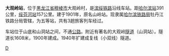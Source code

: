 {{Infobox China railway station 
|车站名称 = 大观岭站
|图片=Daguanling Railway Station.jpg
|车站名称拼音 = Daguanling
|车站位置 = [[黑龙江省|黑龙江省]][[穆棱市|穆棱市]]大观岭村
|线路 = [[滨绥铁路|滨绥铁路]]
|车站等级 = 五等站
}}

'''大观岭站'''，位于[[黑龙江省|黑龙江省]][[穆棱市|穆棱市]]大观岭村，是[[滨绥铁路|滨绥铁路]]沿线车站。距[[哈尔滨站|哈尔滨站]]391公里，[[绥芬河站|绥芬河站]]157公里。建于1901年，原名山岭站。现隶属[[哈尔滨铁路局|哈尔滨铁路局]]牡丹江铁路分局管辖，为五等站，共有3趟旅客列车经过。

车站位于山底和山洞站之间，不通[[公路|公路]]。附近有著名的大观岭[[隧道|隧道]]（山洞站）。隧道长1608米，1900年建成。1940年扩建成复线（小双线）隧道。

{{China-rail-stub}}
{{滨绥铁路}}

[[Category:牡丹江市铁路车站|D]]
